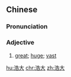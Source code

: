 ==Chinese==
{{zh-forms}}

===Pronunciation===
{{zh-pron
|m=hàodà
|mn=hō-tāi/hò-tōa
|cat=a
}}

===Adjective===
{{zh-adj}}

# [[great]]; [[huge]]; [[vast]]

[[hu:浩大]]
[[chr:浩大]]
[[zh:浩大]]